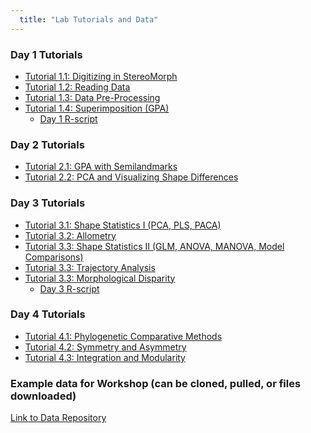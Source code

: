 ```yaml
---
  title: "Lab Tutorials and Data"
---
```


### Day 1 Tutorials
- [Tutorial 1.1: Digitizing in StereoMorph](https://geomorphR.github.io/GMcourse/Labs/01-Digitizing-StereoMorph.html)
- [Tutorial 1.2: Reading Data](https://geomorphR.github.io/GMcourse/Labs/01-ReadData.html)
- [Tutorial 1.3: Data Pre-Processing](https://geomorphR.github.io/GMcourse/Labs/01-DataPreProcessing.html)
- [Tutorial 1.4: Superimposition (GPA)](https://geomorphR.github.io/GMcourse/Labs/01-GPA.html)
    - [Day 1 R-script](https://geomorphR.github.io/GMcourse/Labs/Day01-RCode.R)

### Day 2 Tutorials
- [Tutorial 2.1: GPA with Semilandmarks](https://geomorphR.github.io/GMcourse/Labs/02-GPA-Semilandmarks.html) 
- [Tutorial 2.2: PCA and Visualizing Shape Differences](https://geomorphR.github.io/GMcourse/Labs/02-PCA-VisShapeDiff.html) 

### Day 3 Tutorials
- [Tutorial 3.1: Shape Statistics I (PCA, PLS, PACA)](https://geomorphR.github.io/GMcourse/Labs/03-Shape_Statistics_1.html) 
- [Tutorial 3.2: Allometry](https://geomorphR.github.io/GMcourse/Labs/03-Allometry.html) 
- [Tutorial 3.3: Shape Statistics II (GLM, ANOVA, MANOVA, Model Comparisons)](https://geomorphR.github.io/GMcourse/Labs/03-Shape_Statistics_2.html) 
- [Tutorial 3.3: Trajectory Analysis](https://geomorphR.github.io/GMcourse/Labs/03-TrajectoryAnalysis.html) 
- [Tutorial 3.3: Morphological Disparity](https://geomorphR.github.io/GMcourse/Labs/03-Disparity.html)
    - [Day 3 R-script](https://geomorphR.github.io/GMcourse/Labs/Day03-RCode.R)  

### Day 4 Tutorials
- [Tutorial 4.1: Phylogenetic Comparative Methods](https://geomorphR.github.io/GMcourse/Labs/04-PhyCompMethods.html)  
- [Tutorial 4.2: Symmetry and Asymmetry](https://geomorphR.github.io/GMcourse/Labs/04-Asymmetry.html) 
- [Tutorial 4.3: Integration and Modularity](https://geomorphR.github.io/GMcourse/Labs/04-IntegrationModularity.html) 

### Example data for Workshop (can be cloned, pulled, or files downloaded)
[Link to Data Repository](https://github.com/geomorphR/geomorphR.github.io/tree/main/GMcourse/Labs/Data)
